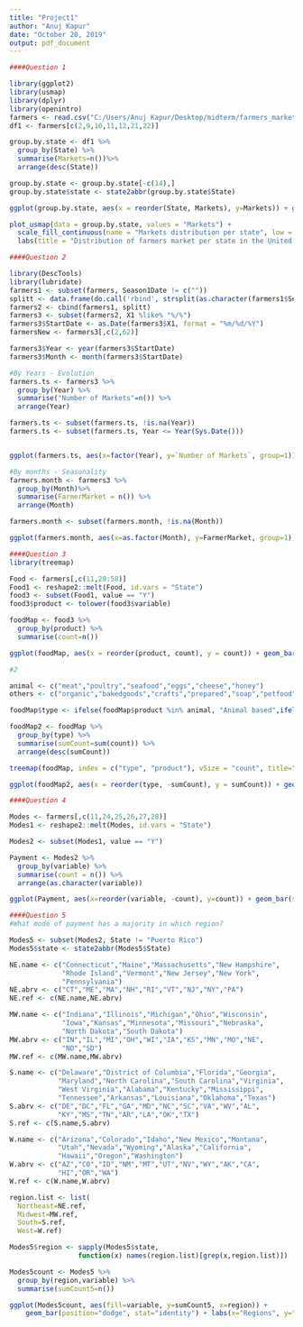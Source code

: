 ```yaml
---
title: "Project1"
author: "Anuj Kapur"
date: "October 20, 2019"
output: pdf_document
---
```



```r
####Question 1

library(ggplot2)
library(usmap)
library(dplyr)
library(openintro)
farmers <- read.csv("C:/Users/Anuj Kapur/Desktop/midterm/farmers_market_info.csv",sep=",",stringsAsFactors = FALSE)
df1 <- farmers[c(2,9,10,11,12,21,22)]

group.by.state <- df1 %>%
  group_by(State) %>%
  summarise(Markets=n())%>%
  arrange(desc(State))

group.by.state <- group.by.state[-c(14),]
group.by.state$state <- state2abbr(group.by.state$State)

ggplot(group.by.state, aes(x = reorder(State, Markets), y=Markets)) + geom_bar(stat = "identity", fill="lightblue") + labs(x="States", y="Number of farmer markets", title = "Number of farmer markets in every state of US") + coord_flip()+theme(plot.title = element_text(face = "bold", size = 15)) + geom_text(stat = "identity", aes(label = Markets), size = 3, hjust = 1.1, vjust = 0.25)

plot_usmap(data = group.by.state, values = "Markets") + 
  scale_fill_continuous(name = "Markets distribution per state", low = "lightblue", high = "darkblue") + 
  labs(title = "Distribution of farmers market per state in the United States") + theme(legend.position = "right", plot.title= element_text(face = "bold", size = 15, hjust = -1, vjust = 2))
```

```r
####Question 2

library(DescTools)
library(lubridate)
farmers1 <- subset(farmers, Season1Date != c(""))
splitt <- data.frame(do.call('rbind', strsplit(as.character(farmers1$Season1Date), " to ", fixed = TRUE)))
farmers2 <- cbind(farmers1, splitt)
farmers3 <- subset(farmers2, X1 %like% "%/%")
farmers3$StartDate <- as.Date(farmers3$X1, format = "%m/%d/%Y")
farmersNew <- farmers3[,c(2,62)]

farmers3$Year <- year(farmers3$StartDate)
farmers3$Month <- month(farmers3$StartDate)

#By Years - Evolution
farmers.ts <- farmers3 %>%
  group_by(Year) %>%
  summarise("Number of Markets"=n()) %>%
  arrange(Year)

farmers.ts <- subset(farmers.ts, !is.na(Year))
farmers.ts <- subset(farmers.ts, Year <= Year(Sys.Date()))


ggplot(farmers.ts, aes(x=factor(Year), y=`Number of Markets`, group=1)) + geom_line() + geom_area(fill = "lightblue") + scale_x_discrete(labels = c("2010","2011","2012","2013","2014","2015","2016","2017","2018","2019")) + labs(x="Years", y="Number of farmer markets", title = "Evolution of US farmer markets since 2010") + theme(plot.title = element_text(face = "bold", size = 15, hjust = 0.4))

#By months - Seasonality
farmers.month <- farmers3 %>%
  group_by(Month)%>%
  summarise(FarmerMarket = n()) %>%
  arrange(Month)

farmers.month <- subset(farmers.month, !is.na(Month))

ggplot(farmers.month, aes(x=as.factor(Month), y=FarmerMarket, group=1)) + geom_area(fill = "lightblue") + geom_line() + scale_x_discrete(labels = c("Jan","Feb","Mar","Apr","May","Jun","Jul","Aug","Sep","Oct","Nov","Dec")) + labs(x="Months", y="Number of farmer markets", title = "Effect of seasons on US farmer markets") + theme(plot.title = element_text(face = "bold", size = 15, hjust = 0.4))
```

```r
####Question 3
library(treemap)

Food <- farmers[,c(11,29:58)]
Food1 <- reshape2::melt(Food, id.vars = "State")
food3 <- subset(Food1, value == "Y")
food3$product <- tolower(food3$variable)

foodMap <- food3 %>%
  group_by(product) %>%
  summarise(count=n())

ggplot(foodMap, aes(x = reorder(product, count), y = count)) + geom_bar(stat = "identity", fill = "lightblue") + coord_flip() + labs(x="Product Type", y="Number of Products",title="Variation of count for each type of product") + theme(plot.title = element_text(face = "bold", size = 15, hjust = 0.1)) + geom_text(stat = "identity", aes(label = count), size = 3, hjust = 1.1, vjust = 0.25)

#2

animal <- c("meat","poultry","seafood","eggs","cheese","honey")
others <- c("organic","bakedgoods","crafts","prepared","soap","petfood")

foodMap$type <- ifelse(foodMap$product %in% animal, "Animal based",ifelse(foodMap$product %in% others, "Other", "Plant based"))

foodMap2 <- foodMap %>%
  group_by(type) %>%
  summarise(sumCount=sum(count)) %>%
  arrange(desc(sumCount))

treemap(foodMap, index = c("type", "product"), vSize = "count", title="Farmer market's distribution of different products with product types", fontsize.title = 15, fontcolor.labels=c("black","black"), fontsize.labels = c(15,10), align.labels = list(c("centre","centre"),c("left","top")), fontface.labels=c(2,2))

ggplot(foodMap2, aes(x = reorder(type, -sumCount), y = sumCount)) + geom_bar(stat = "identity", fill = "lightblue") + labs(x="Variety of Products", y="Count of Varities",title="Variation of count for each variety of product") + theme(plot.title = element_text(face = "bold", size = 15, hjust = 0.4)) + geom_text(stat = "identity", aes(label = sumCount), size = 5, vjust = 1.4)

```

```r
####Question 4

Modes <- farmers[,c(11,24,25,26,27,28)]
Modes1 <- reshape2::melt(Modes, id.vars = "State")

Modes2 <- subset(Modes1, value == "Y")

Payment <- Modes2 %>%
  group_by(variable) %>%
  summarise(count = n()) %>%
  arrange(as.character(variable))

ggplot(Payment, aes(x=reorder(variable, -count), y=count)) + geom_bar(stat = "identity", fill = "lightblue") + labs(x="Types of payment modes", y="Count of payment options",title="Availability of payment methods") + theme(plot.title = element_text(face = "bold", size = 15, hjust = 0.1)) + theme(plot.title= element_text(face = "bold", size = 15, hjust = 0.5, vjust = 1)) + geom_text(stat = "identity", aes(label = count), size = 5, vjust = 1.4)
```

```r
####Question 5
#What mode of payment has a majority in which region?

Modes5 <- subset(Modes2, State != "Puerto Rico")
Modes5$state <- state2abbr(Modes5$State)

NE.name <- c("Connecticut","Maine","Massachusetts","New Hampshire",
             "Rhode Island","Vermont","New Jersey","New York",
             "Pennsylvania")
NE.abrv <- c("CT","ME","MA","NH","RI","VT","NJ","NY","PA")
NE.ref <- c(NE.name,NE.abrv)

MW.name <- c("Indiana","Illinois","Michigan","Ohio","Wisconsin",
             "Iowa","Kansas","Minnesota","Missouri","Nebraska",
             "North Dakota","South Dakota")
MW.abrv <- c("IN","IL","MI","OH","WI","IA","KS","MN","MO","NE",
             "ND","SD")
MW.ref <- c(MW.name,MW.abrv)

S.name <- c("Delaware","District of Columbia","Florida","Georgia",
            "Maryland","North Carolina","South Carolina","Virginia",
            "West Virginia","Alabama","Kentucky","Mississippi",
            "Tennessee","Arkansas","Louisiana","Oklahoma","Texas")
S.abrv <- c("DE","DC","FL","GA","MD","NC","SC","VA","WV","AL",
            "KY","MS","TN","AR","LA","OK","TX")
S.ref <- c(S.name,S.abrv)

W.name <- c("Arizona","Colorado","Idaho","New Mexico","Montana",
            "Utah","Nevada","Wyoming","Alaska","California",
            "Hawaii","Oregon","Washington")
W.abrv <- c("AZ","CO","ID","NM","MT","UT","NV","WY","AK","CA",
            "HI","OR","WA")
W.ref <- c(W.name,W.abrv)

region.list <- list(
  Northeast=NE.ref,
  Midwest=MW.ref,
  South=S.ref,
  West=W.ref)

Modes5$region <- sapply(Modes5$state, 
                 function(x) names(region.list)[grep(x,region.list)])

Modes5count <- Modes5 %>%
  group_by(region,variable) %>%
  summarise(sumCount5=n())

ggplot(Modes5count, aes(fill=variable, y=sumCount5, x=region)) + 
    geom_bar(position="dodge", stat="identity") + labs(x="Regions", y="Count of payment mode", fill="Modes of payment", title = "Distribution of payment modes based on region") + theme(plot.title= element_text(face = "bold", size = 15, hjust = 0, vjust = 2))
```